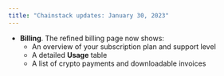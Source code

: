 ```yaml
---
title: "Chainstack updates: January 30, 2023"
---
```

- **Billing**. The refined billing page now shows:
	- An overview of your subscription plan and support level
	- A detailed **Usage** table
	- A list of crypto payments and downloadable invoices
